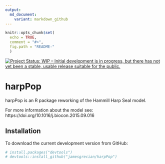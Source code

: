 ```yaml
---
output:
  md_document:
    variant: markdown_github
---
```


<!-- README.md is generated from README.Rmd. Please edit that file -->

```r
knitr::opts_chunk$set(
  echo = TRUE,
  comment = "#>",
  fig.path = "README-"
  )
```

[![Project Status: WIP – Initial development is in progress, but there has not yet been a stable, usable release suitable for the public.](http://www.repostatus.org/badges/latest/wip.svg)](http://www.repostatus.org/#wip)

# harpPop

harpPop is an R package reworking of the Hammill Harp Seal model.

For more information about the model see: https://doi.org/10.1016/j.biocon.2015.09.016

## Installation

To download the current development version from GitHub:

```r
# install.packages("devtools")
# devtools::install_github("jamesgrecian/harpPop")
```

